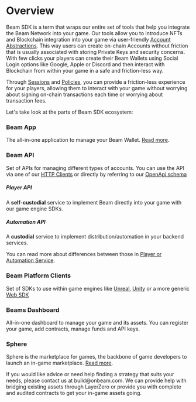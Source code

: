 
# Overview

Beam SDK is a term that wraps our entire set of tools that help you integrate the Beam Network into your game.
Our tools allow you to introduce NFTs and Blockchain integration into your game via user-friendly [Account Abstractions](https://ethereum.org/en/roadmap/account-abstraction/). This way users can create on-chain Accounts without friction that is usually associated with storing Private Keys and security concerns. With few clicks your players can create their Beam Wallets using Social Login options like Google, Apple or Discord and then interact with Blockchain from within your game in a safe and friction-less way.

Through [Sessions](/sdk/player-service/sessions/introduction) and [Policies](/sdk/automation-service/policies/introduction), you can provide a friction-less experience for your players, allowing them to interact with your game without worrying about signing on-chain transactions each time or worrying about transaction fees.

Let's take look at the parts of Beam SDK ecosystem:

### Beam App
The all-in-one application to manage your Beam Wallet. [Read more](/sdk/beam-app).

### Beam API
Set of APIs for managing different types of accounts.
You can use the API via one of our [HTTP Clients](/sdk/api/api-clients) or directly by referring to our [OpenApi schema](/sdk/api/api-reference)

##### Player API
A **self-custodial** service to implement Beam directly into your game with our game engine SDKs.

##### Automation API
A **custodial** service to implement distribution/automation in your backend services.

You can read more about differences between those in [Player or Automation Service](/sdk/beam-player-vs-automation).

### Beam Platform Clients
Set of SDKs to use within game engines like [Unreal](/sdk/platform-clients/unreal), [Unity](/sdk/platform-clients/unity) or a more generic [Web SDK](/sdk/platform-clients/web)

### Beams Dashboard
All-in-one dashboard to manage your game and its assets. You can register your game, add contracts, manage funds and API keys.

### Sphere
Sphere is the marketplace for games, the backbone of game developers to launch an in-game marketplace. [Read more](/sdk/sphere/introduction).

<Callout type="warning" emoji="⚠️">
  If you would like advice or need help finding a strategy that suits your needs, please contact us at build@onbeam.com. We can provide help with bridging existing assets through LayerZero or provide you with complete and audited contracts to get your in-game assets going.
</Callout>
